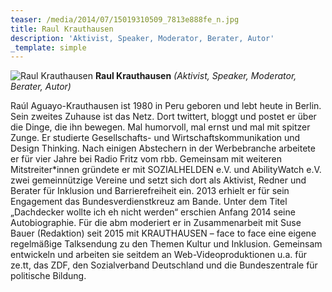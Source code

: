 ```yaml
---
teaser: /media/2014/07/15019310509_7813e888fe_n.jpg
title: Raul Krauthausen
description: 'Aktivist, Speaker, Moderator, Berater, Autor'
_template: simple
---
```


![Raul Krauthausen](/media/2014/07/15019310509_7813e888fe_n.jpg "Raul Krauthausen") **Raul Krauthausen** *(Aktivist, Speaker, Moderator, Berater, Autor)*

Raúl Aguayo-Krauthausen ist 1980 in Peru geboren und lebt heute in Berlin. Sein zweites Zuhause ist das Netz. Dort twittert, bloggt und postet er über die Dinge, die ihn bewegen. Mal humorvoll, mal ernst und mal mit spitzer Zunge. Er studierte Gesellschafts- und Wirtschaftskommunikation und Design Thinking. Nach einigen Abstechern in der Werbebranche arbeitete er für vier Jahre bei Radio Fritz vom rbb. Gemeinsam mit weiteren Mitstreiter\*innen gründete er mit SOZIALHELDEN e.V. und AbilityWatch e.V. zwei gemeinnützige Vereine und setzt sich dort als Aktivist, Redner und Berater für Inklusion und Barrierefreiheit ein. 2013 erhielt er für sein Engagement das Bundesverdienstkreuz am Bande. Unter dem Titel „Dachdecker wollte ich eh nicht werden“ erschien Anfang 2014 seine Autobiographie. Für die abm moderiert er in Zusammenarbeit mit Suse Bauer (Redaktion) seit 2015 mit KRAUTHAUSEN – face to face eine eigene regelmäßige Talksendung zu den Themen Kultur und Inklusion. Gemeinsam entwickeln und arbeiten sie seitdem an Web-Videoproduktionen u.a. für ze.tt, das ZDF, den Sozialverband Deutschland und die Bundeszentrale für politische Bildung.
